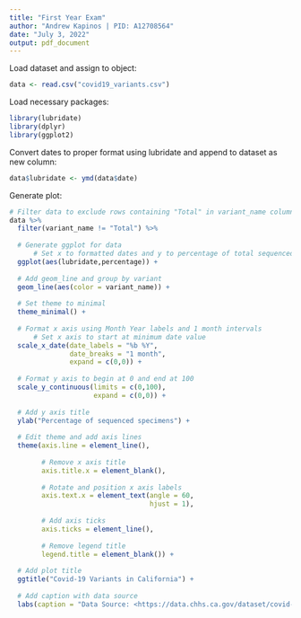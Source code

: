 ```yaml
---
title: "First Year Exam"
author: "Andrew Kapinos | PID: A12708564"
date: "July 3, 2022"
output: pdf_document
---
```


Load dataset and assign to object:
```r
data <- read.csv("covid19_variants.csv")
```

Load necessary packages:
```r
library(lubridate)
library(dplyr)
library(ggplot2)
```

Convert dates to proper format using lubridate and append to dataset as new column:
```r
data$lubridate <- ymd(data$date)
```

Generate plot:
```r
# Filter data to exclude rows containing "Total" in variant_name column using dplyr
data %>%
  filter(variant_name != "Total") %>%
  
  # Generate ggplot for data
      # Set x to formatted dates and y to percentage of total sequenced specimens
  ggplot(aes(lubridate,percentage)) +
  
  # Add geom_line and group by variant
  geom_line(aes(color = variant_name)) + 
  
  # Set theme to minimal
  theme_minimal() + 
  
  # Format x axis using Month Year labels and 1 month intervals
      # Set x axis to start at minimum date value
  scale_x_date(date_labels = "%b %Y", 
               date_breaks = "1 month",
               expand = c(0,0)) + 
  
  # Format y axis to begin at 0 and end at 100
  scale_y_continuous(limits = c(0,100), 
                     expand = c(0,0)) +
  
  # Add y axis title
  ylab("Percentage of sequenced specimens") +
  
  # Edit theme and add axis lines
  theme(axis.line = element_line(),
        
        # Remove x axis title
        axis.title.x = element_blank(),
        
        # Rotate and position x axis labels
        axis.text.x = element_text(angle = 60,
                                   hjust = 1),
        
        # Add axis ticks
        axis.ticks = element_line(),
        
        # Remove legend title
        legend.title = element_blank()) +
  
  # Add plot title
  ggtitle("Covid-19 Variants in California") + 
  
  # Add caption with data source
  labs(caption = "Data Source: <https://data.chhs.ca.gov/dataset/covid-19-variant-data>")
```
